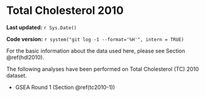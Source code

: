 # Total Cholesterol 2010

**Last updated:** `r Sys.Date()`

**Code version:** `r system("git log -1 --format='%H'", intern = TRUE)`

For the basic information about the data used here, please see Section \@ref(hdl2010).

The following analyses have been performed on Total Cholesterol (TC) 2010 dataset.

- GSEA Round 1 (Section \@ref(tc2010-1))
